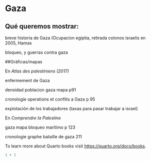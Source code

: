 # Gaza

## Qué queremos mostrar:


breve historia de Gaza (Ocupacion egiptia, retirada colonos israelis en 2005, Hamas

bloqueo, y guerras contra gaza

##Gráficas/mapas

En *Atlas des palestiniens (2017)*

enfermement de Gaza

densidad poblacion gaza mapa p91

cronologie operations et conflits a Gaza p 95

explotación de los trabajadores (taxas para pasar trabajar a israel)

En *Comprendre la Palestine*

gaza mapa bloqueo marítimo p 123

cronologie graphe bataille de gaza 211

To learn more about Quarto books visit <https://quarto.org/docs/books>.

```r
1 + 1
```
